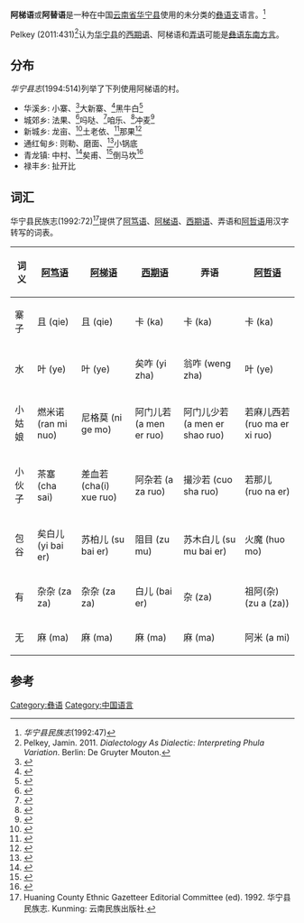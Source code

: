 {{Infobox language
|name=阿梯语
|altname=
|states=[[中国|中国]]
|ethnicity=[[彝族|彝族]]
|speakers=
|date=
|ref=
|familycolor=汉藏语系
|fam2=([[藏缅语族|藏缅语族]])
|fam3=[[缅彝语群|缅彝语群]]
|fam4=[[彝语支|彝语支]]
|fam5=[[彝语东南方言|彝语东南方言]]?<ref name="Pelkey2011"/>
|fam6=(未分类)
|iso3=
|glotto=
|glottorefname=
}}
'''阿梯语'''或'''阿替语'''是一种在中国[[云南省|云南省]][[华宁县|华宁县]]使用的未分类的[[彝语支|彝语支]]语言。<ref>''华宁县民族志''(1992:47)</ref>

Pelkey (2011:431)<ref name="Pelkey2011">Pelkey, Jamin. 2011. ''Dialectology As Dialectic: Interpreting Phula Variation''. Berlin: De Gruyter Mouton.</ref>认为[[华宁县|华宁县]]的[[西期语|西期语]]、阿梯语和[[弄语|弄语]]可能是[[彝语东南方言|彝语东南方言]]。

==分布==
''华宁县志''(1994:514)列举了下列使用阿梯语的村。
*华溪乡: 小寨、<ref name="ynszxc">{{cite web|url=http://www.ynszxc.net/villagePage/vIndex.aspx?departmentid=248979|website=ynszxc.net|title=华宁县华溪镇小寨村民委员会|access-date=2017-12-30|archive-date=2020-10-01|archive-url=https://web.archive.org/web/20201001202439/http://www.ynszxc.net/villagePage/vIndex.aspx?departmentid=248979|dead-url=yes}}</ref>大新寨、<ref name="ynszxc2">{{cite web|url=http://www.ynszxc.net/villagePage/vIndex.aspx?departmentid=248975|website=ynszxc.net|title=华宁县华溪镇大新寨村民委员会|access-date=2017-12-30|archive-date=2020-10-01|archive-url=https://web.archive.org/web/20201001195031/http://www.ynszxc.net/villagePage/vIndex.aspx?departmentid=248975|dead-url=yes}}</ref>黑牛白<ref name="ynszxc3">{{cite web|url=http://www.ynszxc.net/villagePage/vIndex.aspx?departmentid=248978|website=ynszxc.net|title=华宁县华溪镇黑牛白村民委员会|access-date=2017-12-30|archive-date=2020-10-01|archive-url=https://web.archive.org/web/20201001193553/http://www.ynszxc.net/villagePage/vIndex.aspx?departmentid=248978|dead-url=yes}}</ref>
*城郊乡: 法果、<ref name="ynszxc4">{{cite web|url=http://www.ynszxc.net/villagePage/vIndex.aspx?departmentid=248991|website=ynszxc.net|title=华宁县宁州镇法果村民委员会|access-date=2017-12-30|archive-date=2020-10-01|archive-url=https://web.archive.org/web/20201001191254/http://www.ynszxc.net/villagePage/vIndex.aspx?departmentid=248991|dead-url=yes}}</ref>吗哒、<ref name="ynszxc5">{{cite web|url=http://www.ynszxc.net/villagePage/vIndex.aspx?departmentid=248990|website=ynszxc.net|title=华宁县宁州镇吗达村民委员会|access-date=2017-12-30|archive-date=2020-10-01|archive-url=https://web.archive.org/web/20201001182729/http://www.ynszxc.net/villagePage/vIndex.aspx?departmentid=248990|dead-url=yes}}</ref>咱乐、<ref name="ynszxc6">{{cite web|url=http://www.ynszxc.net/villagePage/vIndex.aspx?departmentid=248992|website=ynszxc.net|title=华宁县宁州镇咱乐村民委员会|access-date=2017-12-30|archive-date=2020-10-01|archive-url=https://web.archive.org/web/20201001200229/http://www.ynszxc.net/villagePage/vIndex.aspx?departmentid=248992|dead-url=yes}}</ref>冲麦<ref name="ynszxc7">{{cite web|url=http://www.ynszxc.net/villagePage/vIndex.aspx?departmentid=248993|website=ynszxc.net|title=华宁县宁州镇冲麦村民委员会|access-date=2017-12-30|archive-date=2020-10-01|archive-url=https://web.archive.org/web/20201001181832/http://www.ynszxc.net/villagePage/vIndex.aspx?departmentid=248993|dead-url=yes}}</ref>
*新城乡: 龙亩、<ref name="ynszxc8">{{cite web|url=http://www.ynszxc.net/villagePage/vIndex.aspx?departmentid=249202|website=ynszxc.net|title=华宁县宁州镇新城村民委员会龙亩村|access-date=2017-12-30|archive-date=2020-10-01|archive-url=https://web.archive.org/web/20201001183718/http://www.ynszxc.net/villagePage/vIndex.aspx?departmentid=249202|dead-url=yes}}</ref>土老依、<ref name="ynszxc9">{{cite web|url=http://www.ynszxc.net/villagePage/vIndex.aspx?departmentid=249238|website=ynszxc.net|title=华宁县宁州镇红坡村民委员会土老依村|access-date=2017-12-30|archive-date=2020-10-01|archive-url=https://web.archive.org/web/20201001192651/http://www.ynszxc.net/villagePage/vIndex.aspx?departmentid=249238|dead-url=yes}}</ref>那果<ref name="ynszxc10">{{cite web|url=http://www.ynszxc.net/villagePage/vIndex.aspx?departmentid=249006|website=ynszxc.net|title=华宁县宁州镇那果村民委员会|access-date=2017-12-30|archive-date=2020-10-01|archive-url=https://web.archive.org/web/20201001192733/http://www.ynszxc.net/villagePage/vIndex.aspx?departmentid=249006|dead-url=yes}}</ref>
*通红甸乡: 则勒、磨面、<ref name="ynszxc11">{{cite web|url=http://www.ynszxc.net/villagePage/vIndex.aspx?departmentid=249603|website=ynszxc.net|title=华宁县通红甸乡所梅早村民委员会磨面村|access-date=2017-12-30|archive-date=2020-10-01|archive-url=https://web.archive.org/web/20201001185357/http://www.ynszxc.net/villagePage/vIndex.aspx?departmentid=249603|dead-url=yes}}</ref>小锅底
*青龙镇: 中村、<ref name="ynszxc12">{{cite web|url=http://www.ynszxc.net/villagePage/vIndex.aspx?departmentid=249024|website=ynszxc.net|title=华宁县青龙镇中村村民委员会|access-date=2017-12-30|archive-date=2020-10-01|archive-url=https://web.archive.org/web/20201001175304/http://www.ynszxc.net/villagePage/vIndex.aspx?departmentid=249024|dead-url=yes}}</ref>矣甫、<ref name="ynszxc13">{{cite web|url=http://www.ynszxc.net/villagePage/vIndex.aspx?departmentid=249013|website=ynszxc.net|title=华宁县青龙镇矣甫村民委员会|access-date=2017-12-30|archive-date=2020-10-01|archive-url=https://web.archive.org/web/20201001182310/http://www.ynszxc.net/villagePage/vIndex.aspx?departmentid=249013|dead-url=yes}}</ref>倒马坎<ref name="ynszxc14">{{cite web|url=http://www.ynszxc.net/villagePage/vIndex.aspx?departmentid=249014|website=ynszxc.net|title=华宁县青龙镇倒马坎村民委员会|access-date=2017-12-30|archive-date=2020-10-01|archive-url=https://web.archive.org/web/20201001190842/http://www.ynszxc.net/villagePage/vIndex.aspx?departmentid=249014|dead-url=yes}}</ref>
*禄丰乡: 扯开比

==词汇==
华宁县民族志(1992:72)<ref name="Huaning1992">Huaning County Ethnic Gazetteer Editorial Committee (ed). 1992. 华宁县民族志. Kunming: 云南民族出版社.</ref>提供了[[阿笃语|阿笃语]]、[[阿梯语|阿梯语]]、[[西期语|西期语]]、弄语和[[阿哲语|阿哲语]]用汉字转写的词表。

{| class="wikitable sortable"
! 词义 !! [[阿笃语|阿笃语]]!! [[阿梯语|阿梯语]]!! [[西期语|西期语]]!! 弄语 !! [[阿哲语|阿哲语]]
|-
| 寨子 || 且 (qie) || 且 (qie) || 卡 (ka) || 卡 (ka) || 卡 (ka)
|-
| 水 || 叶 (ye) || 叶 (ye) || 矣咋 (yi zha) || 翁咋 (weng zha) || 叶 (ye)
|-
| 小姑娘 || 燃米诺 (ran mi nuo) || 尼格莫 (ni ge mo) || 阿门儿若 (a men er ruo) || 阿门儿少若 (a men er shao ruo) || 若麻儿西若 (ruo ma er xi ruo)
|-
| 小伙子 || 茶塞 (cha sai) || 差血若 (cha(i) xue ruo) || 阿杂若 (a za ruo) || 撮沙若 (cuo sha ruo) || 若那儿 (ruo na er)
|-
| 包谷 || 矣白儿 (yi bai er) || 苏柏儿 (su bai er) || 阻目 (zu mu) || 苏木白儿 (su mu bai er) || 火魔 (huo mo)
|-
| 有 || 杂杂 (za za) || 杂杂 (za za) || 白儿 (bai er) || 杂 (za) || 祖阿(杂) (zu a (za))
|-
| 无 || 麻 (ma) || 麻 (ma) || 麻 (ma) || 麻 (ma) || 阿米 (a mi)
|}

==参考==
{{Reflist}}

{{汉藏语系}}
{{Lolo-Burmese languages}}

[[Category:彝语|Category:彝语]]
[[Category:中国语言|Category:中国语言]]